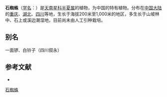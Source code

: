 {{Speciesbox
| name = 石蜘蛛
| status = 
| status_system = 
| image = 
| genus = Pinellia
| species = integrifolia
| authority = N. E. Brown
}}

'''石蜘蛛'''（[[学名|学名]]：{{lang|la|''Pinellia integrifolia''}}）是[[天南星科|天南星科]][[半夏属|半夏属]]的植物，为中国的特有植物。分布在[[中国大陆|中国大陆]]的[[重庆|重庆]]、[[湖北|湖北]]、[[四川|四川]]等地，生长于海拔200米至1,000米的地区，多生长于山坡林中、石上或溪边潮湿地，目前尚未由人工引种栽培。

== 别名 ==
一面锣、白铃子（四川叙永）

== 参考文献 ==
<div class="references-small">
* {{cite web| url =http://www.bioinfo.cn/db05/KmzwSpecies.php?action=view&id=1392| title =石蜘蛛| work =《中国高等植物数据库全库》| publisher =中国科学院微生物研究所| author =昆明植物研究所| accessdate =2009-02-22| deadurl =yes| archiveurl =https://web.archive.org/web/20160305010736/http://www.bioinfo.cn/db05/KmzwSpecies.php?action=view&id=1392| archivedate =2016-03-05}}
</div>
{{Taxonbar|from=Q15225466}}

{{DEFAULTSORT:Pinellia integrifolia}}
[[Category:半夏属|石蜘蛛]]


{{Araceae-stub}}